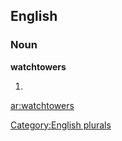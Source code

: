 
==English==

===Noun===
'''watchtowers'''

# {{plural of|[[watchtower]]}}

[[Category:English plurals]]

[[ar:watchtowers]]